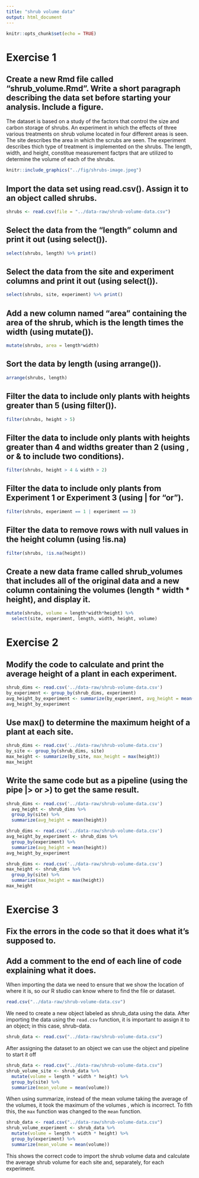 ```yaml
---
title: "shrub volume data"
output: html_document
---
```


```r
knitr::opts_chunk$set(echo = TRUE)
```

# Exercise 1

## Create a new Rmd file called “shrub_volume.Rmd”. Write a short paragraph describing the data set before starting your analysis. Include a figure.

The dataset is based on a study of the factors that control the size and carbon storage of shrubs. An experiment in which the effects of three various treatments on shrub volume located in four different areas is seen. The site describes the area in which the scrubs are seen. The experiment describes thich type of treatment is implemented on the shrubs. The length, width, and height, constitue measurement factprs that are utilized to determine the volume of each of the shrubs. 

```r
knitr::include_graphics("../fig/shrubs-image.jpeg")
```

## Import the data set using read.csv(). Assign it to an object called shrubs.

```r
shrubs <- read.csv(file = "../data-raw/shrub-volume-data.csv")
```

## Select the data from the “length” column and print it out (using select()).

```r
select(shrubs, length) %>% print()
```

## Select the data from the site and experiment columns and print it out (using select()).

```r
select(shrubs, site, experiment) %>% print()
```

## Add a new column named “area” containing the area of the shrub, which is the length times the width (using mutate()).

```r
mutate(shrubs, area = length*width)
```

## Sort the data by length (using arrange()).

```r
arrange(shrubs, length)
```

## Filter the data to include only plants with heights greater than 5 (using filter()).

```r
filter(shrubs, height > 5)
```

## Filter the data to include only plants with heights greater than 4 and widths greater than 2 (using , or & to include two conditions).

```r
filter(shrubs, height > 4 & width > 2)
```

## Filter the data to include only plants from Experiment 1 or Experiment 3 (using | for “or”).

```r
filter(shrubs, experiment == 1 | experiment == 3)
```

## Filter the data to remove rows with null values in the height column (using !is.na)

```r
filter(shrubs, !is.na(height))
```

## Create a new data frame called shrub_volumes that includes all of the original data and a new column containing the volumes (length * width * height), and display it.

```r
mutate(shrubs, volume = length*width*height) %>%
  select(site, experiment, length, width, height, volume)
```

# Exercise 2

## Modify the code to calculate and print the average height of a plant in each experiment.
```r
shrub_dims <- read.csv('../data-raw/shrub-volume-data.csv')
by_experiment <- group_by(shrub_dims, experiment)
avg_height_by_experiment <- summarize(by_experiment, avg_height = mean(height))
avg_height_by_experiment
```

## Use max() to determine the maximum height of a plant at each site.

```r
shrub_dims <- read.csv('../data-raw/shrub-volume-data.csv')
by_site <- group_by(shrub_dims, site)
max_height <- summarize(by_site, max_height = max(height))
max_height
```

## Write the same code but as a pipeline (using the pipe |> or *>*) to get the same result.

```r
shrub_dims <- read.csv('../data-raw/shrub-volume-data.csv')
  avg_height <- shrub_dims %>%  
  group_by(site) %>%
  summarize(avg_height = mean(height))
```

```r
shrub_dims <- read.csv('../data-raw/shrub-volume-data.csv')
avg_height_by_experiment <- shrub_dims %>%
  group_by(experiment) %>%
  summarize(avg_height = mean(height))
avg_height_by_experiment
```

```r
shrub_dims <- read.csv('../data-raw/shrub-volume-data.csv')
max_height <- shrub_dims %>%
  group_by(site) %>%
  summarize(max_height = max(height))
max_height
```

# Exercise 3

## Fix the errors in the code so that it does what it’s supposed to.
## Add a comment to the end of each line of code explaining what it does.

When importing the data we need to ensure that we show the location of where it is, so our R studio can know where to find the file or dataset.

```r
read.csv("../data-raw/shrub-volume-data.csv")
```

We need to create a new object labeled as shrub_data using the data. After importing the data using the `read.csv` function, it is important to assign it to an object; in this case, shrub-data. 

```r
shrub_data <- read.csv("../data-raw/shrub-volume-data.csv")
```

After assigning the dataset to an object we can use the object and pipeline to start it off

```r
shrub_data <- read.csv("../data-raw/shrub-volume-data.csv")
shrub_volume_site <- shrub_data %>%
  mutate(volume = length * width * height) %>%
  group_by(site) %>%
  summarize(mean_volume = mean(volume))
```

When using summarize, instead of the mean volume taking the average of the volumes, it took the maximum of the volumes , which is incorrect. To fith this, the `max` function was changed to the `mean` function.


```r
shrub_data <- read.csv("../data-raw/shrub-volume-data.csv")
shrub_volume_experiment <- shrub_data %>%
  mutate(volume = length * width * height) %>%
  group_by(experiment) %>%
  summarize(mean_volume = mean(volume))
```

This shows the correct code to import the shrub volume data and calculate the average shrub volume for each site and, separately, for each experiment.




